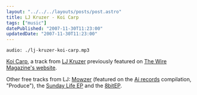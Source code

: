```yaml
---
layout: "../../../layouts/posts/post.astro"
title: LJ Kruzer - Koi Carp
tags: ["music"]
datePublished: "2007-11-30T11:23:00"
updatedDate: "2007-11-30T11:23:00"
---
```


`audio: ./lj-kruzer-koi-carp.mp3`

[Koi Carp](http://www.last.fm/music/LJ+Kruzer/_/Koi+Carp), a track from [LJ Kruzer](http://www.ljkruzer.co.uk/) previously featured on [The Wire Magazine's website](https://www.thewire.co.uk/audio/tracks/lj-kruzer_koi-carp).

Other free tracks from LJ: [Mowzer](http://www.last.fm/music/LJ+Kruzer/_/Mowzer) (featured on the [Ai records](http://www.airecords.com/) compilation, "Produce"), the [Sunday Life EP](https://archive.org/details/diginet005) and the [8bitEP](https://www.archive.org/details/8bit0045).
